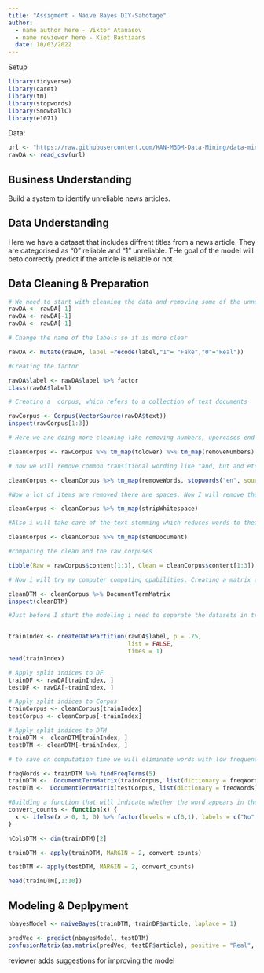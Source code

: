 ---
title: "Assigment - Naive Bayes DIY-Sabotage"
author:
  - name author here - Viktor Atanasov
  - name reviewer here - Kiet Bastiaans
  date: 10/03/2022
---

Setup
```{r}
library(tidyverse)
library(caret)
library(tm)
library(stopwords)
library(SnowballC)
library(e1071)

```


Data: 
```{r}
url <- "https://raw.githubusercontent.com/HAN-M3DM-Data-Mining/data-mining-s2y2122-vicsubzero/master/datasets/NB-fakenews.csv"
rawDA <- read_csv(url)

```
## Business Understanding

Build a system to identify unreliable news articles.

## Data Understanding

Here we have a dataset that includes diffrent titles from a news article. They are categorised as "0" reliable and "1" unreliable. THe goal of the model will beto correctly predict if the article is reliable or not.  

## Data Cleaning & Preparation 

```{r}
# We need to start with cleaning the data and removing some of the unnecessary collums 
rawDA <- rawDA[-1]
rawDA <- rawDA[-1]
rawDA <- rawDA[-1]
```

```{r}
# Change the name of the labels so it is more clear

rawDA <- mutate(rawDA, label =recode(label,"1"= "Fake","0"="Real"))
```

```{r}
#Creating the factor 

rawDA$label <- rawDA$label %>% factor
class(rawDA$label)
```
```{r}
# Creating a  corpus, which refers to a collection of text documents

rawCorpus <- Corpus(VectorSource(rawDA$text))
inspect(rawCorpus[1:3])
```
```{r}
# Here we are doing more cleaning like removing numbers, upercases end etc. 

cleanCorpus <- rawCorpus %>% tm_map(tolower) %>% tm_map(removeNumbers)

```
```{r}
# now we will remove common transitional wording like "and, but and etc" 

cleanCorpus <- cleanCorpus %>% tm_map(removeWords, stopwords("en", source = "nltk")) %>% tm_map(removePunctuation)
```

```{r}
#Now a lot of items are removed there are spaces. Now I will remove them 

cleanCorpus <- cleanCorpus %>% tm_map(stripWhitespace)

#Also i will take care of the text stemming which reduces words to their root form. In other words, this process removes suffixes from words to make it simple and to get the common origin. For example, a stemming process reduces the words “moving”, “moved” and “movement” to the root word, “move”.

cleanCorpus <- cleanCorpus %>% tm_map(stemDocument)

#comparing the clean and the raw corpuses 

tibble(Raw = rawCorpus$content[1:3], Clean = cleanCorpus$content[1:3])
```

```{r}
# Now i will try my computer computing cpabilities. Creating a matrix containing all the words 

cleanDTM <- cleanCorpus %>% DocumentTermMatrix
inspect(cleanDTM)
```

```{r}
#Just before I start the modeling i need to separate the datasets in training and test sets. Using the 75/25% split  


trainIndex <- createDataPartition(rawDA$label, p = .75, 
                                  list = FALSE, 
                                  times = 1)
head(trainIndex)
```

```{r}
# Apply split indices to DF
trainDF <- rawDA[trainIndex, ]
testDF <- rawDA[-trainIndex, ]

# Apply split indices to Corpus
trainCorpus <- cleanCorpus[trainIndex]
testCorpus <- cleanCorpus[-trainIndex]

# Apply split indices to DTM
trainDTM <- cleanDTM[trainIndex, ]
testDTM <- cleanDTM[-trainIndex, ]
```

```{r}
# to save on computation time we will eliminate words with low frequencies. Mainly becouse very few counts  will have limited predictive capability

freqWords <- trainDTM %>% findFreqTerms(5)
trainDTM <-  DocumentTermMatrix(trainCorpus, list(dictionary = freqWords))
testDTM <-  DocumentTermMatrix(testCorpus, list(dictionary = freqWords))
```

```{r}
#Building a function that will indicate whether the word appears in the document or not. 
convert_counts <- function(x) {
  x <- ifelse(x > 0, 1, 0) %>% factor(levels = c(0,1), labels = c("No", "Yes"))
}
```


```{r}
nColsDTM <- dim(trainDTM)[2]
```


```{r}
trainDTM <- apply(trainDTM, MARGIN = 2, convert_counts)
```


```{r}
testDTM <- apply(testDTM, MARGIN = 2, convert_counts)
```


```{r}
head(trainDTM[,1:10])
```

## Modeling & Deplpyment 
```{r}
nbayesModel <- naiveBayes(trainDTM, trainDF$article, laplace = 1)

```

```{r}
predVec <- predict(nbayesModel, testDTM)
confusionMatrix(as.matrix(predVec, testDF$article), positive = "Real", dnn = c("Prediction", "True"))
```

reviewer adds suggestions for improving the model
